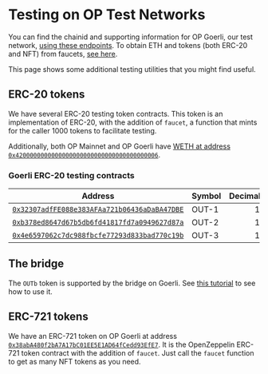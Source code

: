# Testing on OP Test Networks


You can find the chainid and supporting information for OP Goerli, our test network, [using these endpoints](/op-networks).
To obtain ETH and tokens (both ERC-20 and NFT) from faucets, [see here](/tools/faucets).

This page shows some additional testing utilities that you might find useful.


## ERC-20 tokens

We have several ERC-20 testing token contracts.
This token is an implementation of ERC-20, with the addition of `faucet`, a function that mints for the caller 1000 tokens to facilitate testing.

Additionally, both OP Mainnet and OP Goerli have [WETH at address `0x4200000000000000000000000000000000000006`](https://help.optimism.io/hc/en-us/articles/4417948883611-What-is-ETH-WETH-How-do-they-interact-).

### Goerli ERC-20 testing contracts

| Address | Symbol | Decimals | 
| - | - | -: | 
| [`0x32307adfFE088e383AFAa721b06436aDaBA47DBE`](https://goerli-explorer.optimism.io/address/0x32307adfFE088e383AFAa721b06436aDaBA47DBE) | OUT-1 | 18 |
| [`0xb378ed8647d67b5db6fd41817fd7a0949627d87a`](https://goerli-explorer.optimism.io/address/0xb378eD8647D67b5dB6fD41817fd7a0949627D87a/) | OUT-2 | 18 |
| [`0x4e6597062c7dc988fbcfe77293d833bad770c19b`](https://goerli-explorer.optimism.io/address/0x4E6597062c7DC988FBcFE77293D833bAD770C19b) | OUT-3 | 18 |



## The bridge

The `OUTb` token is supported by the bridge on Goerli.
See [this tutorial](/dapp-developers/bridging/cross-dom-bridge-erc20) to see how to use it.

## ERC-721 tokens

We have an ERC-721 token on OP Goerli at address [`0x38abA480f2bA7A17bC01EE5E1AD64fCedd93EfE7`](https://goerli-explorer.optimism.io/address/0x38abA480f2bA7A17bC01EE5E1AD64fCedd93EfE7).
It is the OpenZeppelin ERC-721 token contract with the addition of `faucet`.
Just call the `faucet` function to get as many NFT tokens as you need.